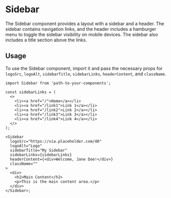 
<Meta of={SidebarStories} />

# Sidebar

The Sidebar component provides a layout with a sidebar and a header. The sidebar contains navigation links, and the header includes a hamburger menu to toggle the sidebar visibility on mobile devices. The sidebar also includes a title section above the links.

<Canvas of={SidebarStories.Default} />

## Usage

To use the Sidebar component, import it and pass the necessary props for `logoSrc`, `logoAlt`, `sidebarTitle`, `sidebarLinks`, `headerContent`, and `className`.

```tsx
import Sidebar from 'path-to-your-components';

const sidebarLinks = (
  <>
    <li><a href="/">Home</a></li>
    <li><a href="/link1">Link 1</a></li>
    <li><a href="/link2">Link 2</a></li>
    <li><a href="/link3">Link 3</a></li>
    <li><a href="/link4">Link 4</a></li>
  </>
);

<Sidebar
  logoSrc="https://via.placeholder.com/40"
  logoAlt="Logo"
  sidebarTitle="My Sidebar"
  sidebarLinks={sidebarLinks}
  headerContent={<div>Welcome, Jane Doe!</div>}
  className=""
>
  <div>
    <h2>Main Content</h2>
    <p>This is the main content area.</p>
  </div>
</Sidebar>;
